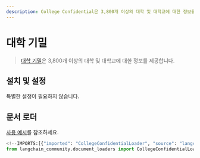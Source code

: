 ```yaml
---
description: College Confidential은 3,800개 이상의 대학 및 대학교에 대한 정보를 제공하는 플랫폼입니다.
---
```


# 대학 기밀

> [대학 기밀](https://www.collegeconfidential.com/)은 3,800개 이상의 대학 및 대학교에 대한 정보를 제공합니다.

## 설치 및 설정

특별한 설정이 필요하지 않습니다.

## 문서 로더

[사용 예시](/docs/integrations/document_loaders/college_confidential)를 참조하세요.

```python
<!--IMPORTS:[{"imported": "CollegeConfidentialLoader", "source": "langchain_community.document_loaders", "docs": "https://api.python.langchain.com/en/latest/document_loaders/langchain_community.document_loaders.college_confidential.CollegeConfidentialLoader.html", "title": "College Confidential"}]-->
from langchain_community.document_loaders import CollegeConfidentialLoader
```